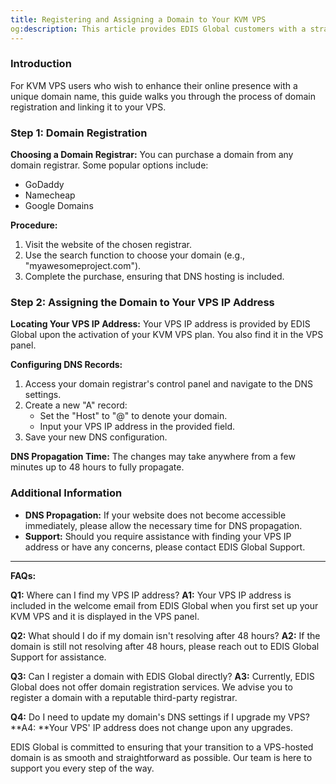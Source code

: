 ```yaml
---
title: Registering and Assigning a Domain to Your KVM VPS
og:description: This article provides EDIS Global customers with a straightforward guide on how to register a new domain and properly assign it to a KVM VPS plan.
---
```


### Introduction

For KVM VPS users who wish to enhance their online presence with a unique domain name, this guide walks you through the process of domain registration and linking it to your VPS.

### Step 1: Domain Registration

**Choosing a Domain Registrar:**
You can purchase a domain from any domain registrar. Some popular options include:

- GoDaddy
- Namecheap
- Google Domains

**Procedure:**

1. Visit the website of the chosen registrar.
2. Use the search function to choose your domain (e.g., "myawesomeproject.com").
3. Complete the purchase, ensuring that DNS hosting is included.

### Step 2: Assigning the Domain to Your VPS IP Address

**Locating Your VPS IP Address:**
Your VPS IP address is provided by EDIS Global upon the activation of your KVM VPS plan. You also find it in the VPS panel.

**Configuring DNS Records:**

1. Access your domain registrar's control panel and navigate to the DNS settings.
2. Create a new "A" record:
   - Set the "Host" to "@" to denote your domain.
   - Input your VPS IP address in the provided field.
3. Save your new DNS configuration.

**DNS Propagation Time:**
The changes may take anywhere from a few minutes up to 48 hours to fully propagate.

### Additional Information

- **DNS Propagation:** If your website does not become accessible immediately, please allow the necessary time for DNS propagation.
- **Support:** Should you require assistance with finding your VPS IP address or have any concerns, please contact EDIS Global Support.

---

**FAQs:**

**Q1:** Where can I find my VPS IP address?
**A1:** Your VPS IP address is included in the welcome email from EDIS Global when you first set up your KVM VPS and it is displayed in the VPS panel.

**Q2:** What should I do if my domain isn't resolving after 48 hours?
**A2:** If the domain is still not resolving after 48 hours, please reach out to EDIS Global Support for assistance.

**Q3:** Can I register a domain with EDIS Global directly?
**A3:** Currently, EDIS Global does not offer domain registration services. We advise you to register a domain with a reputable third-party registrar.

**Q4:** Do I need to update my domain's DNS settings if I upgrade my VPS?
**A4: **Your VPS' IP address does not change upon any upgrades.

EDIS Global is committed to ensuring that your transition to a VPS-hosted domain is as smooth and straightforward as possible. Our team is here to support you every step of the way.
